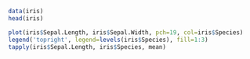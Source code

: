 ```r
data(iris)
head(iris)
```

```r
plot(iris$Sepal.Length, iris$Sepal.Width, pch=19, col=iris$Species)
legend('topright', legend=levels(iris$Species), fill=1:3)
tapply(iris$Sepal.Length, iris$Species, mean)
```
